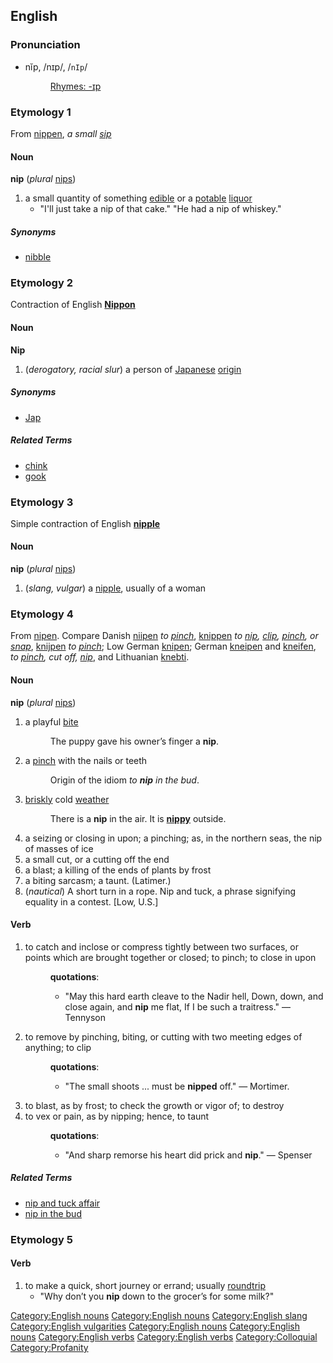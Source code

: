 ==English==
{{1913}}
===Pronunciation===
*nĭp, /nɪp/, /<tt>nIp</tt>/
*:[[Rhymes:English:-ɪp|Rhymes: -ɪp]]

===Etymology 1===
From {{ME.}} [[nippen]], ''a small [[sip]]''
====Noun====
[[Category:English nouns]]
'''nip''' (''plural'' [[nips]])

# a small quantity of something [[edible]] or a [[potable]] [[liquor]]
#* "I'll just take a nip of that cake." "He had a nip of whiskey."

=====Synonyms=====
* [[nibble]]

===Etymology 2===
Contraction of English '''[[Nippon]]'''
====Noun====
[[Category:English nouns]]
[[Category:English slang]]
[[Category:English vulgarities]]
'''Nip'''

# (''derogatory, racial slur'') a person of [[Japan]]ese [[origin]]

=====Synonyms=====
* [[Jap]]

=====Related Terms=====
* [[chink]]
* [[gook]]

===Etymology 3===
Simple contraction of English '''[[nipple]]'''
====Noun====
[[Category:English nouns]]
'''nip''' (''plural'' [[nips]])
# (''slang, vulgar'') a [[nipple]], usually of a woman

===Etymology 4===
From {{OE.}} [[nipen]]. Compare Danish [[niipen]] ''to [[pinch]]'', [[knippen]] ''to [[nip]], [[clip]], [[pinch]], or [[snap]]'', [[knijpen]] ''to [[pinch]]''; Low German [[knipen]]; German [[kneipen]] and [[kneifen]], ''to [[pinch]], cut off, [[nip]]'', and Lithuanian [[knebti]].
====Noun====
[[Category:English nouns]]
'''nip''' (''plural'' [[nips]])

# a playful [[bite]]
#: The puppy gave his owner’s finger a '''nip'''.
# a [[pinch]] with the nails or teeth
#: Origin of the idiom ''to '''nip''' in the bud''.
# [[brisk]]ly cold [[weather]]
#: There is a '''nip''' in the air. It is '''[[nippy]]''' outside.
# a seizing or closing in upon; a pinching; as, in the northern seas, the nip of masses of ice
# a small cut, or a cutting off the end
# a blast; a killing of the ends of plants by frost
# a biting sarcasm; a taunt. (Latimer.)
# (''nautical'') A short turn in a rope. Nip and tuck, a phrase signifying equality in a contest. [Low, U.S.]

====Verb====
[[Category:English verbs]]
{{en-infl-reg-consonant|nip||p}}

# to catch and inclose or compress tightly between two surfaces, or points which are brought together or closed; to pinch; to close in upon
#:'''quotations''':
#:*"May this hard earth cleave to the Nadir hell, Down, down, and close again, and '''nip''' me flat, If I be such a traitress." &mdash; Tennyson
# to remove by pinching, biting, or cutting with two meeting edges of anything; to clip
#:'''quotations''':
#:*"The small shoots ... must be '''nipped''' off." &mdash; Mortimer.
# to blast, as by frost; to check the growth or vigor of; to destroy
# to vex or pain, as by nipping; hence, to taunt
#:'''quotations''':
#:*"And sharp remorse his heart did prick and '''nip'''." &mdash; Spenser

=====Related Terms=====
* [[nip and tuck affair]]
* [[nip in the bud]]

===Etymology 5===
{{etystub}}
====Verb====
[[Category:English verbs]]
{{en-infl-reg-consonant|nip||p}}

# to make a quick, short journey or errand; usually [[roundtrip]]
#* "Why don’t you '''nip''' down to the grocer’s for some milk?"

[[Category:Colloquial]]
[[Category:Profanity]]